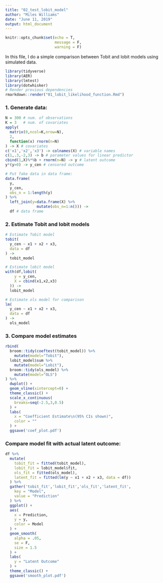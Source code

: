 ```yaml
---
title: "02_test_lobit_model"
author: "Miles Williams"
date: "June 11, 2019"
output: html_document
---
```


```r
knitr::opts_chunk$set(echo = T,
                      message = F,
                      warning = F)
```

In this file, I do a simple comparison between Tobit and lobit models using simulated data.

```r
library(tidyverse)
library(AER)
library(lmtest)
library(dotwhisker)
# Render previous dependencies
rmarkdown::render("01_lobit_likelihood_function.Rmd")
```

### 1. Generate data:
```r
N = 300 # num. of observations
K = 3   # num. of covariates
apply(
  matrix(0,ncol=K,nrow=N),
  2,
  function(x) rnorm(n=N)
) -> X # covariates
c('x1','x2','x3') -> colnames(X) # variable names
c(1,.3,-2,3) -> b # parameter values for linear predictor
cbind(1,X)%*%b + rnorm(n=N) -> y # latent outcome
y*(y>0) -> y_cen # censored outcome

# Put fake data in data frame:
data.frame(
  y,
  y_cen,
  obs_n = 1:length(y)
) %>%
  left_join(y=data.frame(X) %>%
              mutate(obs_n=1:n())) -> 
  df # data frame
```

### 2. Estimate Tobit and lobit models
```r
# Estimate Tobit model
tobit(
  y_cen ~ x1 + x2 + x3,
  data = df
) -> 
  tobit_model

# Estimate lobit model
with(df,lobit(
    y = y_cen,
    X = cbind(x1,x2,x3)
  )) ->
  lobit_model

# Estimate ols model for comparison
lm(
  y_cen ~ x1 + x2 + x3,
  data = df
) -> 
  ols_model
```


### 3. Compare model estimates
```r
rbind(
  broom::tidy(coeftest(tobit_model)) %>%
    mutate(model="Tobit"),
  lobit_model$sum %>%
    mutate(model="Lobit"),
  broom::tidy(ols_model) %>%
    mutate(model="OLS")
) %>%
  dwplot() +
  geom_vline(xintercept=0) +
  theme_classic() +
  scale_x_continuous(
    breaks=seq(-2.5,3,0.5)
  ) + 
  labs(
    x = "Coefficient Estimate\n(95% CIs shown)",
    color = ""
  ) +
  ggsave('coef_plot.pdf')
```

### Compare model fit with actual latent outcome:
```r
df %>%
  mutate(
    tobit_fit = fitted(tobit_model),
    lobit_fit = lobit_model$fit,
    ols_fit = fitted(ols_model),
    latent_fit = fitted(lm(y ~ x1 + x2 + x3, data = df))
  ) %>%
  gather('tobit_fit','lobit_fit','ols_fit','latent_fit',
    key = "Model",
    value = "Prediction"
  ) %>%
  ggplot() +
  aes(
    x = Prediction,
    y = y,
    color = Model
  ) + 
  geom_smooth(
    alpha = .05,
    se = F,
    size = 1.5
  ) +
  labs(
    y = "Latent Outcome"
  ) +
  theme_classic() +
  ggsave('smooth_plot.pdf')
```

